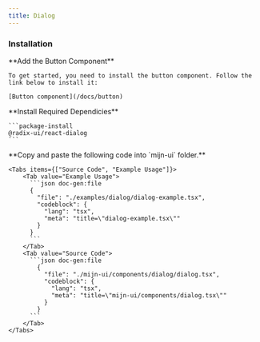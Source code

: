 ```yaml
---
title: Dialog
---
```



<ComponentPreview>
  <DialogExample />
</ComponentPreview>

### Installation

<Steps>
  <Step>
     **Add the Button Component**

    To get started, you need to install the button component. Follow the link below to install it:
    
    [Button component](/docs/button)
  </Step>
  <Step>
    **Install Required Dependicies**

    ```package-install
    @radix-ui/react-dialog
    ```
  </Step>
  <Step>
    **Copy and paste the following code into  `mijn-ui` folder.**

    <Tabs items={["Source Code", "Example Usage"]}>
        <Tab value="Example Usage">
          ```json doc-gen:file
          {
            "file": "./examples/dialog/dialog-example.tsx",
            "codeblock": {
              "lang": "tsx",
              "meta": "title=\"dialog-example.tsx\""
            }
          }
          ```
        </Tab>
        <Tab value="Source Code">
          ```json doc-gen:file
            {
              "file": "./mijn-ui/components/dialog/dialog.tsx",
              "codeblock": {
                "lang": "tsx",
                "meta": "title=\"mijn-ui/components/dialog.tsx\""
              }
            }
          ```
        </Tab>
    </Tabs>
  </Step>
</Steps>